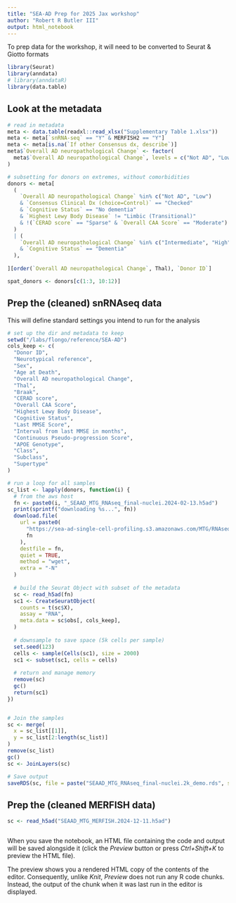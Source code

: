 ```yaml
---
title: "SEA-AD Prep for 2025 Jax workshop"
author: "Robert R Butler III"
output: html_notebook
---
```


To prep data for the workshop, it will need to be converted to Seurat & Giotto formats
```r
library(Seurat)
library(anndata)
# library(anndataR)
library(data.table)


```

## Look at the metadata
```r
# read in metadata 
meta <- data.table(readxl::read_xlsx("Supplementary Table 1.xlsx"))
meta <- meta[`snRNA-seq` == "Y" & MERFISH2 == "Y"]
meta <- meta[is.na(`If other Consensus dx, describe`)]
meta$`Overall AD neuropathological Change` <- factor(
  meta$`Overall AD neuropathological Change`, levels = c("Not AD", "Low", "Intermediate", "High")
)

# subsetting for donors on extremes, without comorbidities
donors <- meta[
  (
    `Overall AD neuropathological Change` %in% c("Not AD", "Low") 
    & `Consensus Clinical Dx (choice=Control)` == "Checked"
    & `Cognitive Status` == "No dementia"
    & `Highest Lewy Body Disease` != "Limbic (Transitional)"
    & !(`CERAD score` == "Sparse" & `Overall CAA Score` == "Moderate")
  )
  | (
    `Overall AD neuropathological Change` %in% c("Intermediate", "High") 
    & `Cognitive Status` == "Dementia"
  ),
  
][order(`Overall AD neuropathological Change`, Thal), `Donor ID`]

spat_donors <- donors[c(1:3, 10:12)]

```


## Prep the (cleaned) snRNAseq data
This will define standard settings you intend to run for the analysis
```r
# set up the dir and metadata to keep
setwd("/labs/flongo/reference/SEA-AD")
cols_keep <- c(
  "Donor ID",
  "Neurotypical reference",
  "Sex",
  "Age at Death",
  "Overall AD neuropathological Change",
  "Thal",
  "Braak",
  "CERAD score",
  "Overall CAA Score",
  "Highest Lewy Body Disease",
  "Cognitive Status",
  "Last MMSE Score",
  "Interval from last MMSE in months",
  "Continuous Pseudo-progression Score",
  "APOE Genotype",
  "Class",
  "Subclass",
  "Supertype"
)

# run a loop for all samples
sc_list <- lapply(donors, function(i) {
  # from the aws host
  fn <- paste0(i, "_SEAAD_MTG_RNAseq_final-nuclei.2024-02-13.h5ad")
  print(sprintf("downloading %s...", fn))
  download.file(
    url = paste0(
      "https://sea-ad-single-cell-profiling.s3.amazonaws.com/MTG/RNAseq/donor_objects/",
      fn
    ),
    destfile = fn,
    quiet = TRUE,
    method = "wget", 
    extra = "-N"
  )
  
  # build the Seurat Object with subset of the metadata
  sc <- read_h5ad(fn)
  sc1 <- CreateSeuratObject(
    counts = t(sc$X),
    assay = "RNA",
    meta.data = sc$obs[, cols_keep],
  )
  
  # downsample to save space (5k cells per sample)
  set.seed(123)
  cells <- sample(Cells(sc1), size = 2000)
  sc1 <- subset(sc1, cells = cells)
  
  # return and manage memory
  remove(sc)
  gc()
  return(sc1)
})


# Join the samples
sc <- merge(
  x = sc_list[[1]],
  y = sc_list[2:length(sc_list)]
) 
remove(sc_list)
gc()
sc <- JoinLayers(sc)

# Save output
saveRDS(sc, file = paste("SEAAD_MTG_RNAseq_final-nuclei.2k_demo.rds", sep = "."))


```

## Prep the (cleaned MERFISH data)
```r
sc <- read_h5ad("SEAAD_MTG_MERFISH.2024-12-11.h5ad")



```

When you save the notebook, an HTML file containing the code and output will be saved alongside it (click the *Preview* button or press *Ctrl+Shift+K* to preview the HTML file).

The preview shows you a rendered HTML copy of the contents of the editor. Consequently, unlike *Knit*, *Preview* does not run any R code chunks. Instead, the output of the chunk when it was last run in the editor is displayed.
